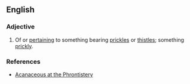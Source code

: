 ==English==

===Adjective===
{{en-adj|-}}

# Of or [[pertaining]] to something bearing [[prickle]]s or [[thistle]]s; something [[prickly]].
===References===
* [http://phrontistery.info/a.html Acanaceous at the Phrontistery]